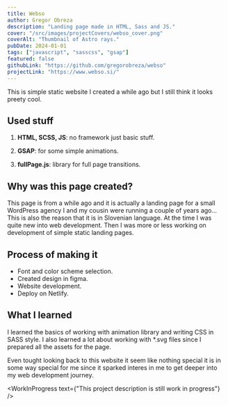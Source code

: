 ```yaml
---
title: Webso
author: Gregor Obreza
description: "Landing page made in HTML, Sass and JS."
cover: "/src/images/projectCovers/webso_cover.png"
coverAlt: "Thumbnail of Astro rays."
pubDate: 2024-01-01
tags: ["javascript", "sasscss", "gsap"]
featured: false
githubLink: "https://github.com/gregorobreza/webso"
projectLink: "https://www.webso.si/"
---
```



This is simple static website I created a while ago but I still think it looks
preety cool.

## Used stuff

1. **HTML, SCSS, JS**: no framework just basic stuff.

2. **GSAP**: for some simple animations.

3. **fullPage.js**: library for full page transitions.

## Why was this page created?

This page is from a while ago and it is actually a landing page for a small
WordPress agency I and my cousin were running a couple of years ago... This is
also the reason that it is in Slovenian language. At the time I was quite new
into web development. Then I was more or less working on development of simple
static landing pages.

## Process of making it

- Font and color scheme selection.
- Created design in figma.
- Website development.
- Deploy on Netlify.

## What I learned

I learned the basics of working with animation library and writing CSS in SASS
style. I also learned a lot about working with \*.svg files since I prepared all
the assets for the page.

Even tought looking back to this website it seem like nothing special it is in
some way special for me since it sparked interes in me to get deeper into my web
development journey.

<WorkInProgress text={"This project description is still work in progress"} />
